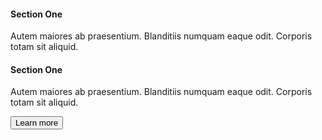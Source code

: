 <Div>
  <Grid p="4" col="1fr 1fr" w="460px" gap="10">
    <Div>
      <H4 my="0" fontSize="md">
        Section One
      </H4>
      <P mt="2" mb="0" fontSize="sm">
        Autem maiores ab praesentium. Blanditiis numquam eaque odit. Corporis
        totam sit aliquid.
      </P>
    </Div>
    <Div>
      <H4 my="0" fontSize="md">
        Section One
      </H4>
      <P mt="2" mb="0" fontSize="sm">
        Autem maiores ab praesentium. Blanditiis numquam eaque odit. Corporis
        totam sit aliquid.
      </P>
    </Div>
  </Grid>
  <Flexbox bg="muted" px="2" py="2">
    <Button variant="link sm">
      Learn more
      <Icon name="arrow-right" ml="2" size="4" lineHeight="1" />
    </Button>
  </Flexbox>
</Div>
